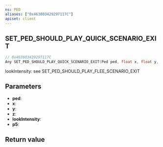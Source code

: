 ```yaml
---
ns: PED
aliases: ["0x463803429297117C"]
apiset: client
---
```

## SET_PED_SHOULD_PLAY_QUICK_SCENARIO_EXIT

```c
// 0x463803429297117C
Any SET_PED_SHOULD_PLAY_QUICK_SCENARIO_EXIT(Ped ped, float x, float y, float z, int lookIntensity, BOOL p5);
```

lookIntensity: see SET_PED_SHOULD_PLAY_FLEE_SCENARIO_EXIT

## Parameters
* **ped**:
* **x**:
* **y**:
* **z**:
* **lookIntensity**:
* **p5**:

## Return value